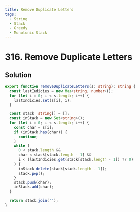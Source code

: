 ```yaml
---
title: Remove Duplicate Letters
tags:
  - String
  - Stack
  - Greedy
  - Monotonic Stack
---
```


# 316. Remove Duplicate Letters

<Badges>
  <LevelBadge level="medium" />
  <TopicBadge name="String" slug="string" />
  <TopicBadge name="Stack" slug="stack" />
  <TopicBadge name="Greedy" slug="greedy" />
  <TopicBadge name="Monotonic Stack" slug="monotonic-stack" />
</Badges>

## Solution

```typescript filename="solution.ts" copy
export function removeDuplicateLetters(s: string): string {
  const lastIndicies = new Map<string, number>();
  for (let i = 0; i < s.length; i++) {
    lastIndicies.set(s[i], i);
  }

  const stack: string[] = [];
  const inStack = new Set<string>();
  for (let i = 0; i < s.length; i++) {
    const char = s[i];
    if (inStack.has(char)) {
      continue;
    }
    while (
      0 < stack.length &&
      char < stack[stack.length - 1] &&
      i < (lastIndicies.get(stack[stack.length - 1]) ?? 0)
    ) {
      inStack.delete(stack[stack.length - 1]);
      stack.pop();
    }
    stack.push(char);
    inStack.add(char);
  }

  return stack.join('');
}
```

<ProblemLink
  codingSite="leetcode"
  href="https://leetcode.com/problems/remove-duplicate-letters"
  title="Remove Duplicate Letters"
/>
